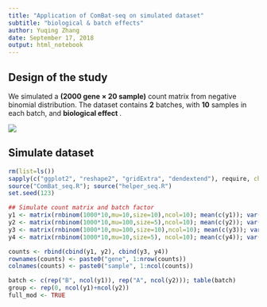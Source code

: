 ```yaml
---
title: "Application of ComBat-seq on simulated dataset"
subtitle: "biological & batch effects"
author: Yuqing Zhang
date: September 17, 2018
output: html_notebook
---
```


## Design of the study

We simulated a **(2000 gene $\times$ 20 sample)** count matrix from negative binomial distribution. The dataset contains **2** batches, with **10** samples in each batch, and **biological effect **. 

![](C:/Users/zhang/Dropbox/Work/ComBat_Seq/study_design_2.PNG)

## Simulate dataset {.tabset}

```r
rm(list=ls())
sapply(c("ggplot2", "reshape2", "gridExtra", "dendextend"), require, character.only=TRUE)
source("ComBat_seq.R"); source("helper_seq.R")
set.seed(123)

## Simulate count matrix and batch factor
y1 <- matrix(rnbinom(1000*10,mu=10,size=10),ncol=10); mean(c(y1)); var(c(y1))
y2 <- matrix(rnbinom(1000*10,mu=100,size=5),ncol=10); mean(c(y2)); var(c(y2))
y3 <- matrix(rnbinom(1000*10,mu=100,size=10),ncol=10); mean(c(y3)); var(c(y3))
y4 <- matrix(rnbinom(1000*10,mu=10,size=5), ncol=10); mean(c(y4)); var(c(y4))

counts <- rbind(cbind(y1, y2), cbind(y3, y4))
rownames(counts) <- paste0("gene", 1:nrow(counts))
colnames(counts) <- paste0("sample", 1:ncol(counts))

batch <- c(rep("B", ncol(y1)), rep("A", ncol(y2))); table(batch)
group <- rep(0, ncol(y1)+ncol(y2))
full_mod <- TRUE
```

